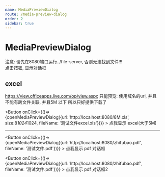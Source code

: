 ```yaml
---
name: MediaPreviewDialog
route: /media-preview-dialog
order: 2
sidebar: true
---
```



# MediaPreviewDialog
注意: 请先在8080端口运行../file-server, 否则无法找到文件!!!<br/>
点击按钮, 显示对话框

## excel
https://view.officeapps.live.com/op/view.aspx 只能预览: 使用域名的url, 并且不能有跨文件关联, 并且5M 以下
所以只好提供下载了

<Button onClick={()=>{openMediaPreviewDialog({url:'http://localhost:8080/8M.xls', size:8*1024*1024, fileName: '测试文件excel.xls'})}} >
  点我显示 excel(大于5M)
</Button>


<hr/>

<Button onClick={()=>{openMediaPreviewDialog({url:'http://localhost:8080/zhifubao.pdf', fileName: '测试文件.pdf'})}} >
  点我显示 pdf 对话框
</Button>

<Button onClick={()=>{openMediaPreviewDialog({url:'http://localhost:8080/zhifubao.pdf', fileName: '测试文件.pdf'})}} >
  点我显示 pdf 对话框2
</Button>


